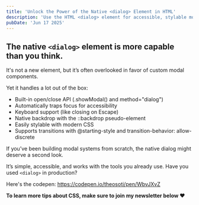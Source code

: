 ```yaml
---
title: 'Unlock the Power of the Native <dialog> Element in HTML'
description: 'Use the HTML <dialog> element for accessible, stylable modals with built-in focus trap, keyboard support, and native transitions—no extra JS needed.'
pubDate: 'Jun 17 2025'
---
```



<Picture
	src="/short/06-2025/native-dialog-element.gif"
	alt="UI example of a styled native HTML <dialog> element with backdrop and transition effects"
	width="400"
	height="600"
	style="margin: 2em auto 1em auto; display: block; border: 4px solid var(--border)"
/>

## The native `<dialog>` element is more capable than you think.

It's not a new element, but it’s often overlooked in favor of custom modal components.

Yet it handles a lot out of the box:

- Built-in open/close API (.showModal() and method="dialog")
- Automatically traps focus for accessibility
- Keyboard support (like closing on Escape)
- Native backdrop with the ::backdrop pseudo-element
- Easily stylable with modern CSS
- Supports transitions with @starting-style and transition-behavior: allow-discrete

If you’ve been building modal systems from scratch, the native dialog might deserve a second look.

It’s simple, accessible, and works with the tools you already use.
Have you used `<dialog>` in production?

Here's the codepen: https://codepen.io/theosoti/pen/WbvJXvZ

**To learn more tips about CSS, make sure to join my newsletter below ❤️**

